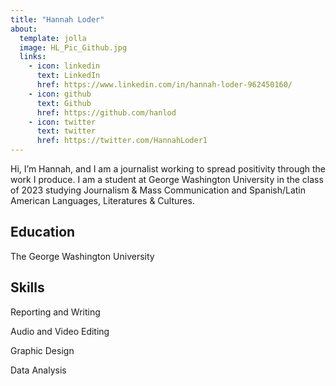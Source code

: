 ```yaml
---
title: "Hannah Loder"
about:
  template: jolla
  image: HL_Pic_Github.jpg
  links:
    - icon: linkedin
      text: LinkedIn
      href: https://www.linkedin.com/in/hannah-loder-962450160/
    - icon: github
      text: Github
      href: https://github.com/hanlod
    - icon: twitter
      text: twitter
      href: https://twitter.com/HannahLoder1
---
```


Hi, I'm Hannah, and I am a journalist working to spread positivity through the work I produce. I am a student at George Washington University in the class of 2023 studying Journalism & Mass Communication and Spanish/Latin American Languages, Literatures & Cultures. 

## Education

The George Washington University

## Skills

Reporting and Writing

Audio and Video Editing

Graphic Design

Data Analysis
